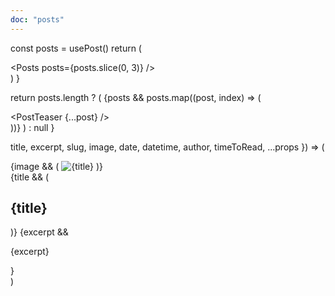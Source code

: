 ```yaml
---
doc: "posts"
---
```



<!-- preview start -->

  const posts = usePost()
  return (
    <Div p="10">
      <Posts posts={posts.slice(0, 3)} />
    </Div>
  )
}

<!-- preview end -->

  return posts.length ? (
    <Grid col="1" gap="10|20">
      {posts &&
        posts.map((post, index) => (
          <Div key={index}>
            <PostTeaser {...post} />
          </Div>
        ))}
    </Grid>
  ) : null
}

  title,
  excerpt,
  slug,
  image,
  date,
  datetime,
  author,
  timeToRead,
  ...props
}) => (
  <Article {...props}>
    <Grid col="1|1|350px 1fr|400px 1fr" gap="4|4|10" alignItems="flex-start">
      {image && (
        <Link href={slug} d="block">
          <Image src={image} title={title} alt={title} />
        </Link>
      )}
      <Div>
        {title && (
          <Link href={slug}>
            <H2 mt="0" mb="4" fontSize="2xl|2xl|3xl|4xl" hoverColor="primary">
              {title}
            </H2>
          </Link>
        )}
        {excerpt && <P mt="1">{excerpt}</P>}
        <PostMeta
          author={author}
          timeToRead={timeToRead}
          date={date}
          datetime={datetime}
          fontSize="md"
        />
      </Div>
    </Grid>
  </Article>
)
